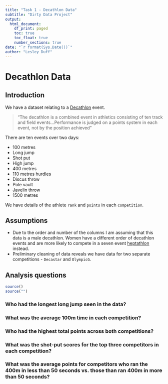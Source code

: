 ```yaml
---
title: "Task 1 - Decathlon Data"
subtitle: "Dirty Data Project"
output:
  html_document:
    df_print: paged
    toc: true
    toc_float: true
    number_sections: true
date: "`r format(Sys.Date())`"
author: "Lesley Duff"
---
```

# Decathlon Data

## Introduction
We have a dataset relating to a [Decathlon](https://en.wikipedia.org/wiki/Decathlon) event.

> "The decathlon is a combined event in athletics consisting of ten track and field events...Performance is judged on a points system in each event, not by the position achieved"

There are ten events over two days:

* 100 metres
* Long jump
* Shot put
* High jump
* 400 metres
* 110 metres hurdles
* Discus throw
* Pole vault
* Javelin throw
* 1500 metres

We have details of the athlete `rank` and `points` in each 
`competition`.


## Assumptions

* Due to the order and number of the columns I am assuming that this data is 
a male decathlon. Women have a different order of decathlon events and are more likely to compete in a seven event [heptathlon](https://en.wikipedia.org/wiki/Heptathlon) instead.
* Preliminary cleaning of data reveals we have data for two separate competitions - `Decastar` and `OlympicG`.

## Analysis questions   

```r
source()
source("")

```

### Who had the longest long jump seen in the data?



### What was the average 100m time in each competition?
### Who had the highest total points across both competitions?
### What was the shot-put scores for the top three competitors in each competition?
### What was the average points for competitors who ran the 400m in less than 50 seconds vs. those than ran 400m in more than 50 seconds?
